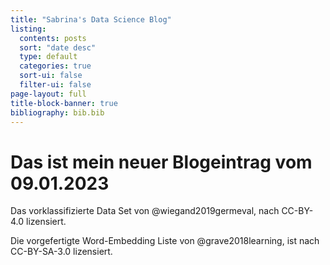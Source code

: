 ```yaml
---
title: "Sabrina's Data Science Blog"
listing:
  contents: posts
  sort: "date desc"
  type: default
  categories: true
  sort-ui: false
  filter-ui: false
page-layout: full
title-block-banner: true
bibliography: bib.bib
---
```


# Das ist mein neuer Blogeintrag vom 09.01.2023

Das vorklassifizierte Data Set von @wiegand2019germeval, nach CC-BY-4.0 lizensiert.

Die vorgefertigte Word-Embedding Liste von @grave2018learning, ist nach CC-BY-SA-3.0 lizensiert.
